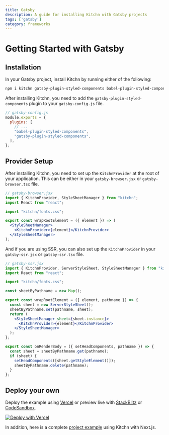 ```yaml
---
title: Gatsby
description: A guide for installing Kitchn with Gatsby projects
tags: ['gatsby']
category: frameworks
---
```



# Getting Started with Gatsby

## Installation
In your Gatsby project, install Kitchn by running either of the following:


```sh npm2yarn
npm i kitchn gatsby-plugin-styled-components babel-plugin-styled-components --save
```

After installing Kitchn, you need to add the `gatsby-plugin-styled-components` plugin to your `gatsby-config.js` file.

```js
// gatsby-config.js
module.exports = {
  plugins: [
    // ...
    "babel-plugin-styled-components",
    "gatsby-plugin-styled-components",
  ],
};
```

## Provider Setup

After installing Kitchn, you need to set up the `KitchnProvider` at the root 
of your application. This can be either in your `gatsby-browser.jsx` or `gatsby-browser.tsx` file.

```jsx
// gatsby-browser.jsx
import { KitchnProvider, StyleSheetManager } from "kitchn";
import React from "react";

import "kitchn/fonts.css";

export const wrapRootElement = ({ element }) => (
  <StyleSheetManager>
    <KitchnProvider>{element}</KitchnProvider>
  </StyleSheetManager>
);
```

And if you are using SSR, you can also set up the `KitchnProvider` in your `gatsby-ssr.jsx` or `gatsby-ssr.tsx` file.

```jsx
// gatsby-ssr.jsx
import { KitchnProvider, ServerStyleSheet, StyleSheetManager } from "kitchn";
import React from "react";

import "kitchn/fonts.css";

const sheetByPathname = new Map();

export const wrapRootElement = ({ element, pathname }) => {
  const sheet = new ServerStyleSheet();
  sheetByPathname.set(pathname, sheet);
  return (
    <StyleSheetManager sheet={sheet.instance}>
      <KitchnProvider>{element}</KitchnProvider>
    </StyleSheetManager>
  );
};

export const onRenderBody = ({ setHeadComponents, pathname }) => {
  const sheet = sheetByPathname.get(pathname);
  if (sheet) {
    setHeadComponents([sheet.getStyleElement()]);
    sheetByPathname.delete(pathname);
  }
};
```

## Deploy your own

Deploy the example using [Vercel](https://vercel.com/new/clone?repository-url=https://github.com/tonightpass/kitchn/tree/master/examples/gatsby-typescript&project-name=kitchn-gatsby&repository-name=kitchn-gatsby) or preview live with [StackBlitz](https://stackblitz.com/github/tonightpass/kitchn/tree/master/examples/gatsby-typescript) or [CodeSandbox](https://codesandbox.io/s/github/tonightpass/kitchn/tree/master/examples/gatsby-typescript).

[![Deploy with Vercel](https://vercel.com/button)](https://vercel.com/new/clone?repository-url=https://github.com/tonightpass/kitchn/tree/master/examples/gatsby-typescript&project-name=kitchn-gatsby&repository-name=kitchn-gatsby)

In addition, here is a complete [project example](https://github.com/tonightpass/kitchn/tree/master/examples/gatsby-typescript) using Kitchn with Next.js.
